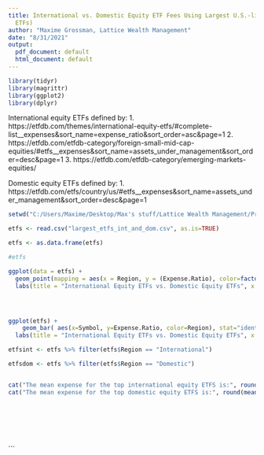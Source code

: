 ---
title: International vs. Domestic Equity ETF Fees Using Largest U.S.-listed ETFs (373
  ETFs)
author: "Maxime Grossman, Lattice Wealth Management"
date: "8/31/2021"
output:
  pdf_document: default
  html_document: default
---

```{r}

library(tidyr)
library(magrittr)
library(ggplot2)
library(dplyr)

```




International equity ETFs defined by:
1. https://etfdb.com/themes/international-equity-etfs/#complete-list__expenses&sort_name=expense_ratio&sort_order=asc&page=1
2. https://etfdb.com/etfdb-category/foreign-small-mid-cap-equities/#etfs__expenses&sort_name=assets_under_management&sort_order=desc&page=1
3. https://etfdb.com/etfdb-category/emerging-markets-equities/



Domestic equity ETFs defined by:
1. https://etfdb.com/etfs/country/us/#etfs__expenses&sort_name=assets_under_management&sort_order=desc&page=1



```{r}


setwd("C:/Users/Maxime/Desktop/Max's stuff/Lattice Wealth Management/Programming")

etfs <- read.csv("largest_etfs_int_and_dom.csv", as.is=TRUE)

etfs <- as.data.frame(etfs)

#etfs

```



```{r}



ggplot(data = etfs) +
  geom_point(mapping = aes(x = Region, y = (Expense.Ratio), color=factor(Region)), shape=2, size=7)+
  labs(title = "International Equity ETFs vs. Domestic Equity ETFs", x = "ETFs", y = "Expense in BPS")




ggplot(etfs) +
    geom_bar( aes(x=Symbol, y=Expense.Ratio, color=Region), stat="identity", fill="skyblue", alpha=1) +
  labs(title = "International Equity ETFs vs. Domestic Equity ETFs", x = "ETFs", y = "Expense in BPS")


```


```{r}

etfsint <- etfs %>% filter(etfs$Region == "International")

etfsdom <- etfs %>% filter(etfs$Region == "Domestic")


cat("The mean expense for the top international equity ETFS is:", round(mean(etfsint$Expense.Ratio),3), " BPS.", "\n")
cat("The mean expense for the top domestic equity ETFS is:", round(mean(etfsdom$Expense.Ratio),3), " BPS.", "\n\n")



```









```





```





```

